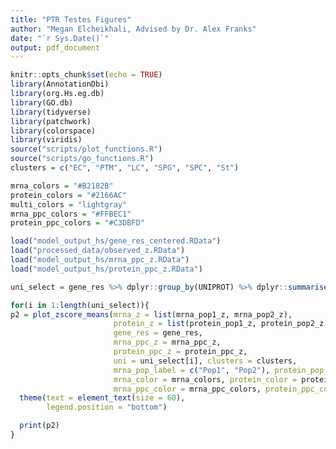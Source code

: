 ```yaml
---
title: "PTR Testes Figures"
author: "Megan Elcheikhali, Advised by Dr. Alex Franks"
date: "`r Sys.Date()`"
output: pdf_document
---
```


```r
knitr::opts_chunk$set(echo = TRUE)
library(AnnotationDbi)
library(org.Hs.eg.db)
library(GO.db)
library(tidyverse)
library(patchwork)
library(colorspace)
library(viridis)
source("scripts/plot_functions.R")
source("scripts/go_functions.R")
clusters = c("EC", "PTM", "LC", "SPG", "SPC", "St")

mrna_colors = "#B2182B"
protein_colors = "#2166AC"
multi_colors = "lightgray"
mrna_ppc_colors = "#FFBEC1"
protein_ppc_colors = "#C3DBFD"
```

```r
load("model_output_hs/gene_res_centered.RData")
load("processed_data/observed_z.RData")
load("model_output_hs/mrna_ppc_z.RData")
load("model_output_hs/protein_ppc_z.RData")

uni_select = gene_res %>% dplyr::group_by(UNIPROT) %>% dplyr::summarise(sig = sum(significant)) %>% filter(sig >= 1) %>% pull(UNIPROT)

for(i in 1:length(uni_select)){
p2 = plot_zscore_means(mrna_z = list(mrna_pop1_z, mrna_pop2_z),
                       protein_z = list(protein_pop1_z, protein_pop2_z, protein_pop3_z, protein_pop4_z),
                       gene_res = gene_res,
                       mrna_ppc_z = mrna_ppc_z,
                       protein_ppc_z = protein_ppc_z,
                       uni = uni_select[i], clusters = clusters,
                       mrna_pop_label = c("Pop1", "Pop2"), protein_pop_label = c("Pop1", "Pop2", "Pop3", "Pop4"),
                       mrna_color = mrna_colors, protein_color = protein_colors,
                       mrna_ppc_color = mrna_ppc_colors, protein_ppc_color = protein_ppc_colors) &
  theme(text = element_text(size = 60),
        legend.position = "bottom")

  print(p2)
}
```
